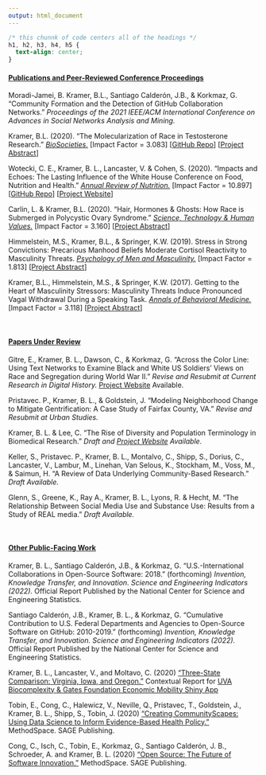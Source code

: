 ```yaml
---
output: html_document
---
```


```css
/* this chunnk of code centers all of the headings */
h1, h2, h3, h4, h5 {
  text-align: center;
}
```

#### <ins>**Publications and Peer-Reviewed Conference Proceedings**</ins> 

Moradi-Jamei, B. Kramer, B.L., Santiago Calderón, J.B., & Korkmaz, G. “Community Formation and the Detection of GitHub Collaboration Networks.” *Proceedings of the 2021 IEEE/ACM International Conference on Advances in Social Networks Analysis and Mining.*

Kramer, B.L. (2020). "The Molecularization of Race in Testosterone Research." [*BioSocieties.*](https://link.springer.com/article/10.1057/s41292-020-00200-w) [Impact Factor = 3.083] [[GitHub Repo](https://github.com/brandonleekramer/race-in-testosterone-research)] [[Project Abstract](/projects/race-in-testosterone-research/)]

Wotecki, C. E., Kramer, B. L., Lancaster, V. & Cohen, S. (2020). “Impacts and Echoes: The Lasting Influence of the White House Conference on Food, Nutrition and Health.” [*Annual Review of Nutrition.*](https://www.annualreviews.org/doi/abs/10.1146/annurev-nutr-121619-045319) [Impact Factor = 10.897] [[GitHub Repo](https://github.com/uva-bi-sdad/impacts-and-echoes)] [[Project Website](https://impacts-and-echoes.netlify.app/description/)] 

Carlin, L. & Kramer, B.L. (2020). “Hair, Hormones & Ghosts: How Race is Submerged in Polycystic Ovary Syndrome.” [*Science, Technology & Human Values.*](https://journals.sagepub.com/doi/abs/10.1177/0162243920908647) [Impact Factor = 3.160] [[Project Abstract](/projects/pcos/)]

Himmelstein, M.S., Kramer, B.L., & Springer, K.W. (2019). Stress in Strong Convictions: Precarious Manhood Beliefs Moderate Cortisol Reactivity to Masculinity Threats. [*Psychology of Men and Masculinity.*](https://psycnet.apa.org/record/2018-48728-001) [Impact Factor = 1.813] [[Project Abstract](/projects/masculinity-and-stress/)]

Kramer, B.L., Himmelstein, M.S., & Springer, K.W. (2017). Getting to the Heart of Masculinity Stressors: Masculinity Threats Induce Pronounced Vagal Withdrawal During a Speaking Task. [*Annals of Behavioral Medicine.*](https://academic.oup.com/abm/article-abstract/51/6/846/4648585) [Impact Factor = 3.118] [[Project Abstract](/projects/masculinity-and-stress/)]

<br>

#### <ins>**Papers Under Review**</ins> 

Gitre, E., Kramer, B. L., Dawson, C., & Korkmaz, G. “Across the Color Line: Using Text Networks to Examine Black and White US Soldiers’ Views on Race and Segregation during World War II.” *Revise and Resubmit at Current Research in Digital History.* [Project Website](https://dspg-young-scholars-program.github.io/dspg20amsoldier) Available.

Pristavec. P., Kramer, B. L., & Goldstein, J. “Modeling Neighborhood Change to Mitigate Gentrification: A Case Study of Fairfax County, VA.”  *Revise and Resubmit at Urban Studies.*

Kramer, B. L. & Lee, C. “The Rise of Diversity and Population Terminology in Biomedical Research.” *Draft and [Project Website](https://riseofdiversity.netlify.app/) Available.*

Keller, S., Pristavec. P., Kramer, B. L., Montalvo, C., Shipp, S., Dorius, C., Lancaster, V., Lambur, M., Linehan, Van Selous, K., Stockham, M., Voss, M., & Saimun, H. “A Review of Data Underlying Community-Based Research.” *Draft Available.* 

Glenn, S., Greene, K., Ray A., Kramer, B. L., Lyons, R. & Hecht, M. “The Relationship Between Social Media Use and Substance Use: Results from a Study of REAL media.” *Draft Available.*

<br>

#### <ins>**Other Public-Facing Work**</ins>

Kramer, B. L., Santiago Calderón, J.B., & Korkmaz, G. “U.S.-International Collaborations in Open-Source Software: 2018.” (forthcoming) *Invention, Knowledge Transfer, and Innovation. Science and Engineering Indicators (2022).* Official Report Published by the National Center for Science and Engineering Statistics.

Santiago Calderón, J.B., Kramer, B. L., & Korkmaz, G. “Cumulative Contribution to U.S. Federal Departments and Agencies to Open-Source Software on GitHub: 2010-2019.” (forthcoming) *Invention, Knowledge Transfer, and Innovation. Science and Engineering Indicators (2022).* Official Report Published by the National Center for Science and Engineering Statistics.

Kramer, B. L., Lancaster, V., and Moltavo, C. (2020) ["Three-State Comparison: Virginia, Iowa, and Oregon."](https://uva-bi-sdad.github.io/three-state-comparison/) Contextual Report for [UVA Biocomplexity & Gates Foundation Economic Mobility Shiny App]((https://dspgtools.shinyapps.io/EM-Data-Infrastructure/))

Tobin, E., Cong, C., Halewicz, V., Neville, Q., Pristavec, T., Goldstein, J., Kramer, B. L., Shipp, S., Tobin, J. (2020) [“Creating CommunityScapes: Using Data Science to Inform Evidence-Based Health Policy.”](https://www.methodspace.com/creating-communityscapes-using-data-science-to-inform-evidence-based-health-policy/) MethodSpace. SAGE Publishing. 

Cong, C., Isch, C., Tobin, E., Korkmaz, G., Santiago Calderón, J. B., Schroeder, A. and Kramer, B. L. (2020) [“Open Source: The Future of Software Innovation.”](https://www.methodspace.com/open-source-the-future-of-software-innovation/) MethodSpace. SAGE Publishing. 
